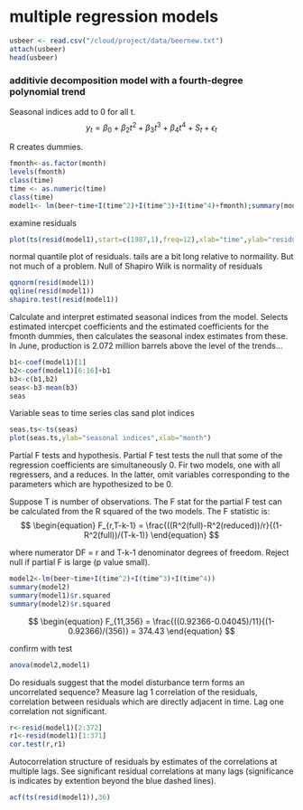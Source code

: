 # multiple regression models



```r
usbeer <- read.csv("/cloud/project/data/beernew.txt")
attach(usbeer)
head(usbeer)

```


### additivie decomposition model with a fourth-degree polynomial trend

Seasonal indices add to 0 for all t. 
$$
\begin{equation}
  y_t = \beta_0 + \beta_2t^2 +  \beta_3t^3 + \beta_4t^4 + S_t + \epsilon_t
\end{equation}
$$

R creates dummies. 

```r
fmonth<-as.factor(month)
levels(fmonth)
class(time)
time <- as.numeric(time)
class(time)
model1<- lm(beer~time+I(time^2)+I(time^3)+I(time^4)+fmonth);summary(model1)
```

examine residuals

```r
plot(ts(resid(model1),start=c(1987,1),freq=12),xlab="time",ylab="residu als",main="Residuals of Model 1")
```

normal quantile plot of residuals. tails are a bit long relative to normaility. But not much of a problem. Null of Shapiro Wilk is normality of residuals

```r
qqnorm(resid(model1))
qqline(resid(model1))
shapiro.test(resid(model1))
```

Calculate and interpret estimated seasonal indices from the model. Selects estimated intercpet coefficients and the estimated coefficients for the fmonth dummies, then calculates the seasonal index estimates from these. In June, production is 2.072 million barrels above the level of the trends... 

```r
b1<-coef(model1)[1]
b2<-coef(model1)[6:16]+b1
b3<-c(b1,b2)
seas<-b3-mean(b3)
seas

```


Variable seas to time series clas sand plot indices 

```r
seas.ts<-ts(seas)
plot(seas.ts,ylab="seasonal indices",xlab="month")
```


Partial F tests and hypothesis. Partial F test tests the null that some of the regression coefficients are simultaneously 0. Fir two models, one with all regressers, and a reduces. In the latter, omit variables corresponding to the parameters which are hypothesized to be 0.

Suppose T is number of observations. The F stat for the partial F test can be calculated from the R squared of the two models. The F statistic is:
$$
\begin{equation}
 F_{r,T-k-1} = \frac{((R^2(full)-R^2(reduced))/r}{(1-R^2(full))/(T-k-1)}
\end{equation}
$$

where numerator DF = r and T-k-1 denominator degrees of freedom. Reject null if partial F is large (p value small). 

```r

model2<-lm(beer~time+I(time^2)+I(time^3)+I(time^4))
summary(model2)
summary(model1)$r.squared
summary(model2)$r.squared
```
$$
\begin{equation}
 F_{11,356} = \frac{((0.92366-0.04045)/11}{(1-0.92366)/(356)} = 374.43
\end{equation}
$$



confirm with test

```r
anova(model2,model1)
```

Do residuals suggest that the model disturbance term forms an uncorrelated sequence? Measure lag 1 correlation of the residuals, correlation between residuals which are directly adjacent in time. Lag one correlation not significant.

```r
r<-resid(model1)[2:372]
r1<-resid(model1)[1:371]
cor.test(r,r1)
```

Autocorrelation structure of residuals by estimates of the correlations at multiple lags. See significant residual correlations at many lags (significance is indicates by extention beyond the blue dashed lines). 

```r
acf(ts(resid(model1)),36)
```


